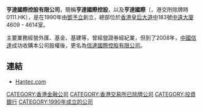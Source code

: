 {{Unreferenced|time=2020-09-30T00:11:35+00:00}}
{{notability unreferenced|time=2020-07-30}}
'''亨達國際控股有限公司'''，簡稱'''亨達國際控股'''，以及'''亨達國際'''（'''{{lang-en|Hantec Investment Holdings Limited}}'''，港交所除牌時0111.HK），是在1990年由[[鄧予立|鄧予立]]創立，總部位於[[香港|香港]][[皇后大道中|皇后大道中]]183號[[中遠大廈|中遠大廈]]4609 - 4614室。

主要業務經營外匯、基金、基建等，曾經營證券經紀業，但到了2008年，[[中國信達|中國信達]]成功收購本公司股權後，更名為[[信達國際控股有限公司|信達國際控股有限公司]]。

==連結==
*[http://www.hantec.com Hantec.com] {{Wayback|url=http://www.hantec.com/ |date=20201127015751 }}

[[CATEGORY:香港金融公司|CATEGORY:香港金融公司]]
[[CATEGORY:香港交易所已除牌公司|CATEGORY:香港交易所已除牌公司]]
[[CATEGORY:投資銀行|CATEGORY:投資銀行]]
[[CATEGORY:1990年成立的公司|CATEGORY:1990年成立的公司]]
{{company-stub}}